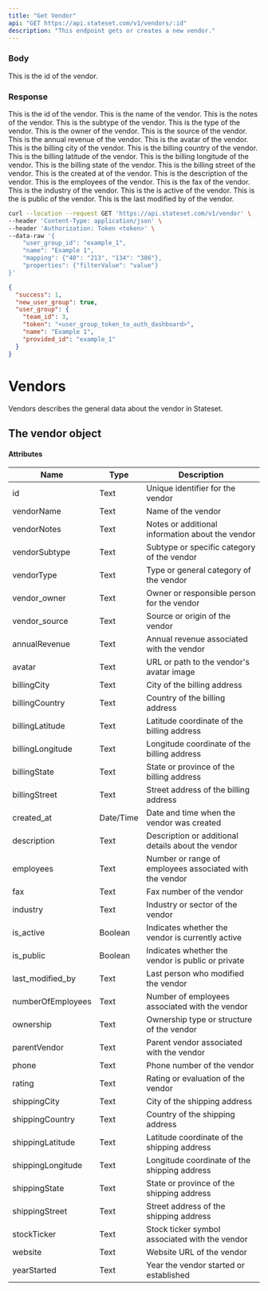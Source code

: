```yaml
---
title: "Get Vendor"
api: "GET https://api.stateset.com/v1/vendors/:id"
description: "This endpoint gets or creates a new vendor."
---
```


### Body

<ParamField body="id" required="false" type="string">
  This is the id of the vendor.
</ParamField>

### Response

<ResponseField name="id" type="number">
    This is the id of the vendor.
</ResponseField>

<ResponseField name="vendorName" type="string">
    This is the name of the vendor.
</ResponseField>

<ResponseField name="vendorNotes" type="string">
    This is the notes of the vendor.
</ResponseField>

<ResponseField name="vendorSubtype" type="string">
    This is the subtype of the vendor.
</ResponseField>

<ResponseField name="vendorType" type="string">
    This is the type of the vendor.
</ResponseField>

<ResponseField name="vendor_owner" type="string">
    This is the owner of the vendor.
</ResponseField>

<ResponseField name="vendor_source" type="string">
    This is the source of the vendor.
</ResponseField>

<ResponseField name="annualRevenue" type="string">
    This is the annual revenue of the vendor.
</ResponseField>

<ResponseField name="avatar" type="string">
    This is the avatar of the vendor.
</ResponseField>

<ResponseField name="billingCity" type="string">
    This is the billing city of the vendor.
</ResponseField>

<ResponseField name="billingCountry" type="string">
    This is the billing country of the vendor.
</ResponseField>

<ResponseField name="billingLatitude" type="string">
    This is the billing latitude of the vendor.
</ResponseField>

<ResponseField name="billingLongitude" type="string">
    This is the billing longitude of the vendor.
</ResponseField>

<ResponseField name="billingState" type="string">
    This is the billing state of the vendor.
</ResponseField>

<ResponseField name="billingStreet" type="string">
    This is the billing street of the vendor.
</ResponseField>

<ResponseField name="created_at" type="string">
    This is the created at of the vendor.
</ResponseField>

<ResponseField name="description" type="string">
    This is the description of the vendor.
</ResponseField>

<ResponseField name="employees" type="string">
    This is the employees of the vendor.
</ResponseField>

<ResponseField name="fax" type="string">
    This is the fax of the vendor.
</ResponseField>

<ResponseField name="industry" type="string">
    This is the industry of the vendor.
</ResponseField>

<ResponseField name="is_active" type="string">
    This is the is active of the vendor.
</ResponseField>

<ResponseField name="is_public" type="string">
    This is the is public of the vendor.
</ResponseField>

<ResponseField name="last_modified_by" type="string">
    This is the last modified by of the vendor.
</ResponseField>

<RequestExample>

```bash cURL
curl --location --request GET 'https://api.stateset.com/v1/vendor' \
--header 'Content-Type: application/json' \
--header 'Authorization: Token <token>' \
--data-raw '{
    "user_group_id": "example_1",
    "name": "Example 1",
    "mapping": {"40": "213", "134": "386"},
    "properties": {"filterValue": "value"}
}'
```

</RequestExample>

<ResponseExample>

```json Response
{
  "success": 1,
  "new_user_group": true,
  "user_group": {
    "team_id": 3,
    "token": "<user_group_token_to_auth_dashboard>",
    "name": "Example 1",
    "provided_id": "example_1"
  }
}
```

</ResponseExample>


# Vendors

Vendors describes the general data about the vendor in Stateset.

## The vendor object

#### Attributes

| Name               | Type      | Description                                             |
| ------------------ | --------- | ------------------------------------------------------- |
| id                 | Text      | Unique identifier for the vendor                        |
| vendorName         | Text      | Name of the vendor                                      |
| vendorNotes        | Text      | Notes or additional information about the vendor        |
| vendorSubtype      | Text      | Subtype or specific category of the vendor              |
| vendorType         | Text      | Type or general category of the vendor                  |
| vendor\_owner      | Text      | Owner or responsible person for the vendor              |
| vendor\_source     | Text      | Source or origin of the vendor                          |
| annualRevenue      | Text      | Annual revenue associated with the vendor               |
| avatar             | Text      | URL or path to the vendor's avatar image                |
| billingCity        | Text      | City of the billing address                             |
| billingCountry     | Text      | Country of the billing address                          |
| billingLatitude    | Text      | Latitude coordinate of the billing address              |
| billingLongitude   | Text      | Longitude coordinate of the billing address             |
| billingState       | Text      | State or province of the billing address                |
| billingStreet      | Text      | Street address of the billing address                   |
| created\_at        | Date/Time | Date and time when the vendor was created               |
| description        | Text      | Description or additional details about the vendor      |
| employees          | Text      | Number or range of employees associated with the vendor |
| fax                | Text      | Fax number of the vendor                                |
| industry           | Text      | Industry or sector of the vendor                        |
| is\_active         | Boolean   | Indicates whether the vendor is currently active        |
| is\_public         | Boolean   | Indicates whether the vendor is public or private       |
| last\_modified\_by | Text      | Last person who modified the vendor                     |
| numberOfEmployees  | Text      | Number of employees associated with the vendor          |
| ownership          | Text      | Ownership type or structure of the vendor               |
| parentVendor       | Text      | Parent vendor associated with the vendor                |
| phone              | Text      | Phone number of the vendor                              |
| rating             | Text      | Rating or evaluation of the vendor                      |
| shippingCity       | Text      | City of the shipping address                            |
| shippingCountry    | Text      | Country of the shipping address                         |
| shippingLatitude   | Text      | Latitude coordinate of the shipping address             |
| shippingLongitude  | Text      | Longitude coordinate of the shipping address            |
| shippingState      | Text      | State or province of the shipping address               |
| shippingStreet     | Text      | Street address of the shipping address                  |
| stockTicker        | Text      | Stock ticker symbol associated with the vendor          |
| website            | Text      | Website URL of the vendor                               |
| yearStarted        | Text      | Year the vendor started or established                  |
